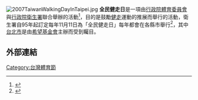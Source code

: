[[File:2007TaiwanWalkingDayInTaipei.jpg|thumb]]
'''全民健走日'''是一項由[[行政院體育委員會|行政院體育委員會]]與[[行政院衛生署|行政院衛生署]]聯合舉辦的活動<ref>{{Cite web|title=台灣全民健走日 25縣市同步開走 - 維基新聞，自由的新聞源|url=https://zh.wikinews.org/wiki/%E5%8F%B0%E7%81%A3%E5%85%A8%E6%B0%91%E5%81%A5%E8%B5%B0%E6%97%A5_25%E7%B8%A3%E5%B8%82%E5%90%8C%E6%AD%A5%E9%96%8B%E8%B5%B0|access-date=2021-05-26|work=zh.wikinews.org|language=zh-TW|archive-date=2021-05-26|archive-url=https://web.archive.org/web/20210526091308/https://zh.wikinews.org/wiki/%E5%8F%B0%E7%81%A3%E5%85%A8%E6%B0%91%E5%81%A5%E8%B5%B0%E6%97%A5_25%E7%B8%A3%E5%B8%82%E5%90%8C%E6%AD%A5%E9%96%8B%E8%B5%B0|dead-url=no}}</ref>，目的是鼓勵[[健走|健走]]運動的推展而舉行的活動，衛生署自95年起訂定每年11月11日為「全民健走日」每年都會在各縣市舉行<ref>{{Cite web|title=衛生福利部國民健康署|url=https://www.hpa.gov.tw/Pages/Detail.aspx?nodeid=1127&pid=1890|access-date=2021-05-26|date=2016-12-31|last=衛生福利部國民健康署|work=衛生福利部國民健康署|language=zh-tw|archive-date=2021-05-26|archive-url=https://web.archive.org/web/20210526091308/https://www.hpa.gov.tw/Pages/Detail.aspx?nodeid=1127&pid=1890|dead-url=no}}</ref>，其中[[台北市|台北市]]是由[[希望基金會|希望基金會]]主辦而受到矚目。

==外部連結==
{{Wikinewscat}}
{{Commonscat|2007 Taiwan Walking Day}}
{{TW-stub}}

[[Category:台灣體育節|Category:台灣體育節]]